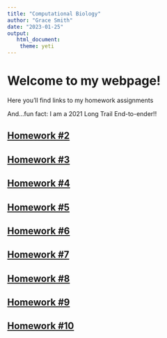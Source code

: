 ```yaml
---
title: "Computational Biology"
author: "Grace Smith"
date: "2023-01-25"
output: 
   html_document:
    theme: yeti
---
```


# Welcome to my webpage!

Here you'll find links to my homework assignments

And...fun fact: I am a 2021 Long Trail End-to-ender!!


## [Homework #2](newpage.html)

## [Homework #3](homework3.html)

## [Homework #4](homework4.html)

## [Homework #5](homework5.html)

## [Homework #6](homework6.html)

## [Homework #7](homework7.html)

## [Homework #8](homework8.html)

## [Homework #9](homework9.html)

## [Homework #10](homework10.html)



